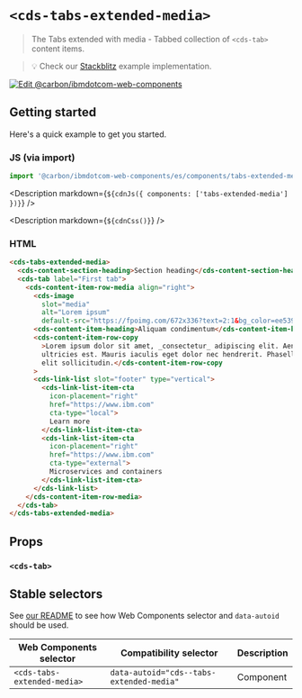 
# `<cds-tabs-extended-media>`

> The Tabs extended with media - Tabbed collection of `<cds-tab>` content items.

> 💡 Check our
> [Stackblitz](https://stackblitz.com/github/carbon-design-system/carbon-for-ibm-dotcom/tree/main/packages/web-components/examples/stackblitz/components/tabs-extended-media)
> example implementation.

[![Edit @carbon/ibmdotcom-web-components](https://developer.stackblitz.com/img/open_in_stackblitz.svg)](https://stackblitz.com/github/carbon-design-system/carbon-for-ibm-dotcom/tree/main/packages/web-components/examples/codesandbox/components/tabs-extended-media)

## Getting started

Here's a quick example to get you started.

### JS (via import)

```javascript
import '@carbon/ibmdotcom-web-components/es/components/tabs-extended-media/index.js';
```

<Description markdown={`${cdnJs({ components: ['tabs-extended-media'] })}`} />

<Description markdown={`${cdnCss()}`} />

### HTML

```html
<cds-tabs-extended-media>
  <cds-content-section-heading>Section heading</cds-content-section-heading>
  <cds-tab label="First tab">
    <cds-content-item-row-media align="right">
      <cds-image
        slot="media"
        alt="Lorem ipsum"
        default-src="https://fpoimg.com/672x336?text=2:1&bg_color=ee5396&text_color=161616"></cds-image>
      <cds-content-item-heading>Aliquam condimentum</cds-content-item-heading>
      <cds-content-item-row-copy
        >Lorem ipsum dolor sit amet, _consectetur_ adipiscing elit. Aenean et
        ultricies est. Mauris iaculis eget dolor nec hendrerit. Phasellus at
        elit sollicitudin.</cds-content-item-row-copy
      >
      <cds-link-list slot="footer" type="vertical">
        <cds-link-list-item-cta
          icon-placement="right"
          href="https://www.ibm.com"
          cta-type="local">
          Learn more
        </cds-link-list-item-cta>
        <cds-link-list-item-cta
          icon-placement="right"
          href="https://www.ibm.com"
          cta-type="external">
          Microservices and containers
        </cds-link-list-item-cta>
      </cds-link-list>
    </cds-content-item-row-media>
  </cds-tab>
</cds-tabs-extended-media>
```

## Props

### `<cds-tab>`

<Props of="cds-tab" />
<Description markdown={markdownContents} />

## Stable selectors

See
[our README](https://github.com/carbon-design-system/carbon-for-ibm-dotcom/tree/main/packages/web-components#stable-selectors-for-analytics-and-integratione2e-testing-in-web-components)
to see how Web Components selector and `data-autoid` should be used.

| Web Components selector     | Compatibility selector                   | Description |
| --------------------------- | ---------------------------------------- | ----------- |
| `<cds-tabs-extended-media>` | `data-autoid="cds--tabs-extended-media"` | Component   |

<Description markdown={contributing} />
